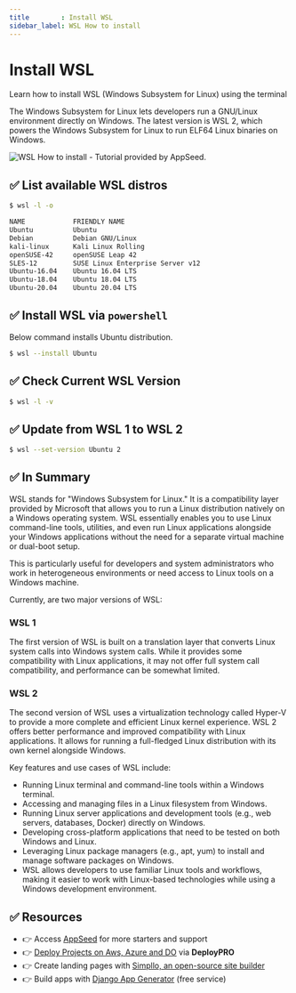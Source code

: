 ```yaml
---
title        : Install WSL
sidebar_label: WSL How to install
---
```


# Install WSL

<SubHeading>Learn how to install WSL (Windows Subsystem for Linux) using the terminal</SubHeading>

The Windows Subsystem for Linux lets developers run a GNU/Linux environment directly on Windows. 
The latest version is WSL 2, which powers the Windows Subsystem for Linux to run ELF64 Linux binaries on Windows.

![WSL How to install - Tutorial provided by AppSeed.](https://github-production-user-asset-6210df.s3.amazonaws.com/51070104/269541668-c7ef0ff3-aad1-458b-ace6-3a189ac9ad96.jpg) 

## ✅ List available WSL distros

```bash
$ wsl -l -o

NAME            FRIENDLY NAME
Ubuntu          Ubuntu
Debian          Debian GNU/Linux
kali-linux      Kali Linux Rolling
openSUSE-42     openSUSE Leap 42
SLES-12         SUSE Linux Enterprise Server v12
Ubuntu-16.04    Ubuntu 16.04 LTS
Ubuntu-18.04    Ubuntu 18.04 LTS
Ubuntu-20.04    Ubuntu 20.04 LTS
```

## ✅ Install WSL via `powershell`

Below command installs Ubuntu distribution.

```bash
$ wsl --install Ubuntu
```

## ✅ Check Current WSL Version

```bash
$ wsl -l -v
```

## ✅ Update from **WSL 1** to **WSL 2**

```bash
$ wsl --set-version Ubuntu 2
```

## ✅ In Summary

WSL stands for "Windows Subsystem for Linux." It is a compatibility layer provided by Microsoft that allows you to run a Linux distribution natively on a Windows operating system. 
WSL essentially enables you to use Linux command-line tools, utilities, and even run Linux applications alongside your Windows applications without the need for a separate virtual machine or dual-boot setup. 

This is particularly useful for developers and system administrators who work in heterogeneous environments or need access to Linux tools on a Windows machine.

Currently, are two major versions of WSL:

### **WSL 1** 

The first version of WSL is built on a translation layer that converts Linux system calls into Windows system calls. 
While it provides some compatibility with Linux applications, it may not offer full system call compatibility, and performance can be somewhat limited.

### **WSL 2** 

The second version of WSL uses a virtualization technology called Hyper-V to provide a more complete and efficient Linux kernel experience. 
WSL 2 offers better performance and improved compatibility with Linux applications. It allows for running a full-fledged Linux distribution with its own kernel alongside Windows.

Key features and use cases of WSL include:

- Running Linux terminal and command-line tools within a Windows terminal.
- Accessing and managing files in a Linux filesystem from Windows.
- Running Linux server applications and development tools (e.g., web servers, databases, Docker) directly on Windows.
- Developing cross-platform applications that need to be tested on both Windows and Linux.
- Leveraging Linux package managers (e.g., apt, yum) to install and manage software packages on Windows.
- WSL allows developers to use familiar Linux tools and workflows, making it easier to work with Linux-based technologies while using a Windows development environment.

## ✅ Resources

- 👉 Access [AppSeed](https://appseed.us/) for more starters and support 
- 👉 [Deploy Projects on Aws, Azure and DO](https://www.docs.deploypro.dev/) via **DeployPRO**
- 👉 Create landing pages with [Simpllo, an open-source site builder](https://www.simpllo.com/)
- 👉 Build apps with [Django App Generator](https://app-generator.dev/django/) (free service)
